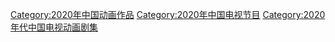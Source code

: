[[Category:2020年中国动画作品|Category:2020年中国动画作品]]
[[Category:2020年中国电视节目|Category:2020年中国电视节目]]
[[Category:2020年代中国电视动画剧集|Category:2020年代中国电视动画剧集]]
